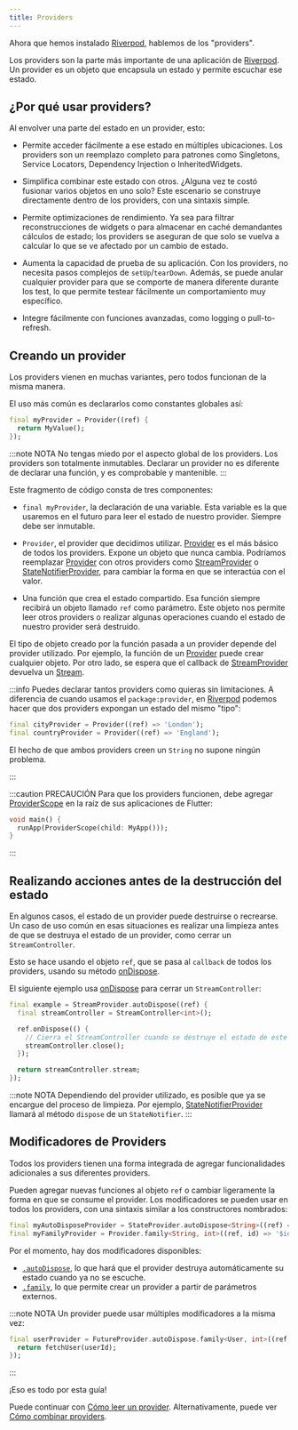 ```yaml
---
title: Providers
---
```


Ahora que hemos instalado [Riverpod], hablemos de los "providers".

Los providers son la parte más importante de una aplicación de [Riverpod]. 
Un provider es un objeto que encapsula un estado y permite escuchar ese estado.


## ¿Por qué usar providers?

Al envolver una parte del estado en un provider, esto:

- Permite acceder fácilmente a ese estado en múltiples ubicaciones. 
  Los providers son un reemplazo completo para patrones como Singletons, 
  Service Locators, Dependency Injection o InheritedWidgets.

- Simplifica combinar este estado con otros. ¿Alguna vez te costó fusionar varios objetos en uno solo? 
  Este escenario se construye directamente dentro de los providers, con una sintaxis simple.

- Permite optimizaciones de rendimiento. 
  Ya sea para filtrar reconstrucciones de widgets o para almacenar en caché 
  demandantes cálculos de estado; los providers se aseguran de que solo se vuelva a 
  calcular lo que se ve afectado por un cambio de estado.

- Aumenta la capacidad de prueba de su aplicación. 
  Con los providers, no necesita pasos complejos de `setUp`/`tearDown`. 
  Además, se puede anular cualquier provider para que se comporte de manera diferente 
  durante los test, lo que permite testear fácilmente un comportamiento muy específico.

- Integre fácilmente con funciones avanzadas, como logging o pull-to-refresh.

## Creando un provider

Los providers vienen en muchas variantes, pero todos funcionan de la misma manera.

El uso más común es declararlos como constantes globales así:

```dart
final myProvider = Provider((ref) {
  return MyValue();
});
```

:::note NOTA
No tengas miedo por el aspecto global de los providers. 
Los providers son totalmente inmutables. Declarar un provider no es 
diferente de declarar una función, y es comprobable y mantenible.
:::

Este fragmento de código consta de tres componentes:

- `final myProvider`, la declaración de una variable. 
  Esta variable es la que usaremos en el futuro para leer el estado de nuestro provider. 
  Siempre debe ser inmutable.

- `Provider`, el provider que decidimos utilizar. 
  [Provider] es el más básico de todos los providers. Expone un objeto que nunca cambia. 
  Podríamos reemplazar [Provider] con otros providers como [StreamProvider] o 
  [StateNotifierProvider], para cambiar la forma en que se interactúa con el valor.

- Una función que crea el estado compartido. Esa función siempre recibirá un objeto 
  llamado `ref` como parámetro. Este objeto nos permite leer otros providers o realizar 
  algunas operaciones cuando el estado de nuestro provider será destruido.

El tipo de objeto creado por la función pasada a un provider depende del provider utilizado. 
Por ejemplo, la función de un [Provider] puede crear cualquier objeto. 
Por otro lado, se espera que el callback de [StreamProvider] devuelva un [Stream].

:::info
Puedes declarar tantos providers como quieras sin limitaciones. 
A diferencia de cuando usamos el `package:provider`, 
en [Riverpod] podemos hacer que dos providers expongan un estado del mismo "tipo":

```dart
final cityProvider = Provider((ref) => 'London');
final countryProvider = Provider((ref) => 'England');
```

El hecho de que ambos providers creen un `String` no supone ningún problema.

:::

:::caution PRECAUCIÓN
Para que los providers funcionen, debe agregar [ProviderScope] en la raíz de sus aplicaciones de Flutter:

```dart
void main() {
  runApp(ProviderScope(child: MyApp()));
}
```

:::

## Realizando acciones antes de la destrucción del estado

En algunos casos, el estado de un provider puede destruirse o recrearse. 
Un caso de uso común en esas situaciones es realizar una limpieza antes de que se 
destruya el estado de un provider, como cerrar un `StreamController`.

Esto se hace usando el objeto `ref`, que se pasa al `callback` de 
todos los providers, usando su método [onDispose].

El siguiente ejemplo usa [onDispose] para cerrar un `StreamController`:

```dart
final example = StreamProvider.autoDispose((ref) {
  final streamController = StreamController<int>();

  ref.onDispose(() {
    // Cierra el StreamController cuando se destruye el estado de este provider.
    streamController.close();
  });

  return streamController.stream;
});
```

:::note NOTA
Dependiendo del provider utilizado, es posible que ya se encargue del proceso de limpieza. 
Por ejemplo, [StateNotifierProvider] llamará al método `dispose` de un `StateNotifier`.
:::

## Modificadores de Providers

Todos los providers tienen una forma integrada de agregar funcionalidades adicionales a sus diferentes providers.


Pueden agregar nuevas funciones al objeto `ref` o cambiar ligeramente la forma en que se consume el provider. 
Los modificadores se pueden usar en todos los providers, con una sintaxis similar a los constructores nombrados:


```dart
final myAutoDisposeProvider = StateProvider.autoDispose<String>((ref) => 0);
final myFamilyProvider = Provider.family<String, int>((ref, id) => '$id');
```

Por el momento, hay dos modificadores disponibles:

- [`.autoDispose`](/docs/concepts/modifiers/auto_dispose), lo que hará que el provider destruya 
  automáticamente su estado cuando ya no se escuche.
- [`.family`](/docs/concepts/modifiers/family), lo que permite crear un provider a partir de 
  parámetros externos.

:::note NOTA
Un provider puede usar múltiples modificadores a la misma vez:

```dart
final userProvider = FutureProvider.autoDispose.family<User, int>((ref, userId) async {
  return fetchUser(userId);
});
```

:::

¡Eso es todo por esta guía!

Puede continuar con [Cómo leer un provider](/docs/concepts/reading). 
Alternativamente, puede ver [Cómo combinar providers](/docs/concepts/combining_providers).

[get_it]: http://pub.dev/packages/get_it
[inheritedwidget]: https://api.flutter.dev/flutter/widgets/InheritedWidget-class.html
[stream]: https://api.dart.dev/stable/2.8.4/dart-async/Stream-class.html
[ondispose]: https://pub.dev/documentation/riverpod/latest/riverpod/Ref/onDispose.html
[riverpod]: https://github.com/rrousselgit/river_pod
[hooks_riverpod]: https://pub.dev/packages/hooks_riverpod
[flutter_riverpod]: https://pub.dev/packages/flutter_riverpod
[flutter_hooks]: https://github.com/rrousselGit/flutter_hooks
[provider]: ../providers/provider
[streamprovider]: https://pub.dev/documentation/riverpod/latest/riverpod/StreamProvider-class.html
[statenotifierprovider]: ../providers/state_notifier_provider
[providerscope]: https://pub.dev/documentation/flutter_riverpod/latest/flutter_riverpod/ProviderScope-class.html
